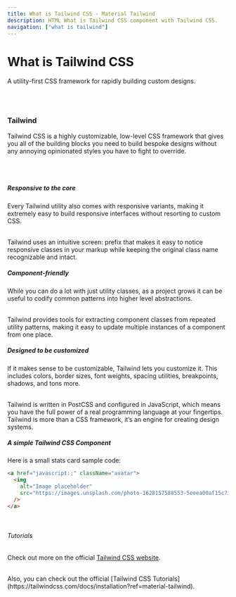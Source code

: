 ```yaml
---
title: What is Tailwind CSS - Material Tailwind
description: HTML What is Tailwind CSS component with Tailwind CSS.
navigation: ["what is tailwind"]
---
```


# What is Tailwind CSS

A utility-first CSS framework for rapidly building custom designs.

<br />
<br />

### Tailwind

Tailwind CSS is a highly customizable, low-level CSS framework that gives you all of the building blocks you need to build bespoke designs without any annoying opinionated styles you have to fight to override.

<br />
<br />

##### Responsive to the core

Every Tailwind utility also comes with responsive variants, making it extremely easy to build responsive interfaces without resorting to custom CSS.

<br />
Tailwind uses an intuitive screen: prefix that makes it easy to notice responsive
classes in your markup while keeping the original class name recognizable and intact.
<br />

##### Component-friendly

While you can do a lot with just utility classes, as a project grows it can be useful to codify common patterns into higher level abstractions.

<br />
Tailwind provides tools for extracting component classes from repeated utility patterns,
making it easy to update multiple instances of a component from one place.
<br />

##### Designed to be customized

If it makes sense to be customizable, Tailwind lets you customize it. This includes colors, border sizes, font weights, spacing utilities, breakpoints, shadows, and tons more.

<br />
Tailwind is written in PostCSS and configured in JavaScript, which means you have
the full power of a real programming language at your fingertips.
<br />
Tailwind is more than a CSS framework, it’s an engine for creating design systems.
<br />

##### A simple Tailwind CSS Component

Here is a small stats card sample code:

```html showLineNumbers
<a href="javascript:;" className="avatar">
  <img
    alt="Image placeholder"
    src="https://images.unsplash.com/photo-1628157588553-5eeea00af15c?ixlib=rb-1.2.1&ixid=MnwxMjA3fDB8MHxwaG90by1wYWdlfHx8fGVufDB8fHx8&auto=format&fit=crop&w=400&q=80"
  />
</a>
```

<br />

###### Tutorials

Check out more on the official [Tailwind CSS website](https://tailwindcss.com/?ref=material-tailwind).

<br />
Also, you can check out the official [Tailwind CSS Tutorials](https://tailwindcss.com/docs/installation?ref=material-tailwind).
